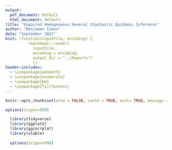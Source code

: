 ```yaml
---
output:
  pdf_document: default
  html_document: default
title: "Unpaired Homogeneous General Stochastic Epidemic Inference"
author: "Benjamen Simon"
date: "September 2022"
knit: (function(inputFile, encoding) { 
          rmarkdown::render(
            inputFile,
            encoding = encoding, 
            output_dir = "../Reports") 
            })
header-includes:
  - \usepackage{amsmath}
  - \usepackage{enumerate}
  - \usepackage{bm}
  - \usepackage[T1]{fontenc}
---
```


```r
knitr::opts_chunk$set(echo = FALSE, cache = TRUE, eval= TRUE, message = FALSE, cache.path = "Caches/", fig.path = "Figures/")

options(scipen=999)
```

```r

  library(tidyverse)
  library(ggplot2)
  library(ggcorrplot)
  library(xtable)
  
  options(scipen=999)

```
